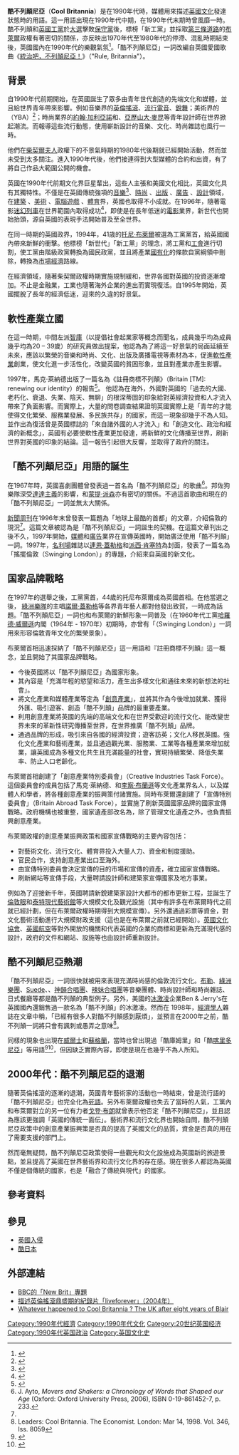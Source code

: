 {{noteTA
|G1=PoliticiansUK
|1=zh-cn:托尼·布莱尔;zh-hk:貝理雅;zh-tw:東尼·布萊爾;
|2=zh-cn:布莱尔;zh-hk:貝理雅;zh-tw:布萊爾;
|3=zh-cn:戈登·布朗; zh-tw:戈登·布朗; zh-hk:白高敦; zh-sg:戈登·布朗;
|4=zh-cn:布朗; zh-tw:布朗; zh-hk:白高敦; zh-sg:布朗;
|5=zh-cn:撒切尔; zh-sg:撒切尔; zh-tw:柴契爾; zh-hk:戴卓爾;
}}
'''酷不列顛尼亞'''（'''Cool Britannia'''）是在1990年代時，媒體用來描述[[英國|英國]][[文化|文化]]發達狀態時的用語。這一用語出現在1990年代中期，在1990年代末期時曾風靡一時。酷不列顛和[[英國工黨|英國工黨]]於[[1997年英國大選|大選]]擊敗[[保守黨_(英國)|保守黨]]後，標榜「新工黨」並採取[[第三條道路|第三條道路]]的[[托尼·布萊爾|布萊爾]]政權有著密切的關係，亦反映出1970年代至1980年代的停滯、混亂時期結束後，英國國內在1990年代的樂觀氣氛<ref name="guardian1">{{cite news|author=Stryker McGuire |url=http://www.guardian.co.uk/politics/2009/mar/29/cool-britannia-g20-blair-brown |title=This time I've come to bury Cool Britannia |newspaper=The Observer|date=2009-03-29 |accessdate=2013-05-22}}</ref>。「酷不列顛尼亞」一詞改編自英國愛國歌曲《[[統治吧，不列顛尼亞！|統治吧，不列顛尼亞！]]》（"Rule, Britannia"）。

== 背景 ==
自1990年代前期開始，在英國誕生了眾多由青年世代創造的先端文化和媒體，並且給世界青年帶來影響。例如音樂界的[[英倫搖滾|英倫搖滾]]、[[流行電音|流行電音]]、[[銳舞|銳舞]]；美術界的{{link-en|英國青年藝術家|Young British Artists}}（YBA）<ref>{{cite web |url=http://artscape.jp/artword/index.php/YBAs%EF%BC%88%E3%83%A4%E3%83%B3%E3%82%B0%E3%83%BB%E3%83%96%E3%83%AA%E3%83%86%E3%82%A3%E3%83%83%E3%82%B7%E3%83%A5%E3%83%BB%E3%82%A2%E3%83%BC%E3%83%86%E3%82%A3%E3%82%B9%E3%83%88%EF%BC%89 |script-title=ja:YBAs（ヤング・ブリティッシュ・アーティスト） |accessdate=2014-09-05 |publisher={{lang|ja|アートスケープ/artscape}} |language=ja}}</ref>；時尚業界的[[約翰·加利亞諾|約翰·加利亞諾]]和{{link-en|奧茲瓦爾德·博阿騰|Ozwald Boateng}}、[[亞歷山大·麥昆|亞歷山大·麥昆]]等青年設計師在世界掀起潮流。而報導這些流行動態，使用嶄新設計的音樂、文化、時尚雜誌也風行一時。

他們在[[柴契爾夫人|柴契爾夫人]]政權下的不景氣時期的1980年代後期就已經開始活動，然而並未受到太多關注。進入1990年代後，他們接連得到大型媒體的合約和出資，有了將自己作品大範圍公開的機會。

英國在1990年代前期文化界巨星輩出，這些人主張和美國文化相比，英國文化具有其獨特性。不僅是在英國傳統強項的[[音樂|音樂]]<ref>{{cite web |url=http://www.ministryofrock.co.uk/britpop.html |title=The History of Britpop |accessdate=2014-09-05 |publisher=Ministry of Rock |language=en}}</ref>、[[時尚|時尚]] 、[[出版|出版]] 、[[廣告|廣告]] 、[[設計|設計]]領域，在[[建築|建築]] 、[[美術|美術]] 、[[電腦遊戲|電腦遊戲]] 、[[體育|體育]]界，英國也取得不小成就。在1996年，隨著電影[[迷幻列車|迷幻列車]]在世界範圍內取得成功<ref>{{cite news|url=http://news.bbc.co.uk/2/hi/uk_news/scotland/3518815.stm|accessdate=2014-09-05|publisher=BBC|title=Trainspotting wins best film poll|date=2004-02-24}}</ref>，即使是在長年低迷的[[英國電影|電影]]業界，新世代也開始抬頭，源自英國的表現手法開始普及至全世界。

在同一時期的英國政界，1994年，41歳的[[托尼·布萊爾|托尼·布萊爾]]被選為工黨黨首，給英國國內帶來新鮮的衝擊。他標榜「新世代」「新工黨」的理念，將工黨和[[工會|工會]]進行切割，使工黨由階級政黨轉換為國民政黨，並且將產業[[國有化|國有化]]的條款自黨綱領中刪除，轉換為[[市場經濟|市場經濟]]路線。

在經濟領域，隨著柴契爾政權時期實施規制緩和，世界各國對英國的投資逐漸增加。不止是金融業，工業也隨著海外企業的進出而實現復活。自1995年開始，英國擺脫了長年的經濟低迷，迎來的久違的好景氣。

== 軟性產業立國 ==
在這一時期，中間左派[[智庫|智庫]]{{link-en|DEMOS|Demos (UK think tank)}}（以提倡社會起業家等概念而聞名，成員幾乎均為成員幾乎均為20 – 39歲）的研究員{{link-en|馬克·萊納德|Mark Leonard}}做出提案，他認為為了將這一好景氣的局面延續至未來，應該以繁榮的音樂和時尚、文化、出版及廣播電視等素材為本，促進[[文化產業|軟性產業]]創業，使文化進一步活性化，改變英國的貧困形象，並且對產業亦產生影響。

1997年，馬克·萊納德出版了一篇名為《註冊商標不列顛》（Britain [TM]: renewing our identity）的報告<ref>{{cite web |url=http://www.demos.co.uk/files/britaintm.pdf |title=BritainTM Renewing our identity |accessdate=2014-09-05 |publisher=DEMOS |language=en}}</ref>。
他認為在海外，外國對英國的「過去的大國、老朽化、衰退、失業、陰天、無聊」的根深蒂固的印象給對英經濟投資和人才流入帶來了負面影響。而實際上，大量的問卷調查結果證明英國實際上是「青年的才能使得文化繁榮、服務業發展、多民族共存」的國家，而這一現象卻幾乎不為人知。並作出為復活曾是英國標誌的「來自諸外國的人才流入」和「創造文化、政治和經濟的新概念」，英國有必要使軟性產業更加發達，將新鮮的文化傳播至世界，刷新世界對英國的印象的結論。這一報告引起很大反響，並取得了政府的關注。

== 「酷不列顛尼亞」用語的誕生 ==
在1967年時，英國喜劇團體{{link-en|邦佐狗樂隊|Bonzo Dog Doo-Dah Band}}曾發表過一首名為「酷不列顛尼亞」的歌曲<ref>J. Ayto, ''Movers and Shakers: a Chronology of Words that Shaped our Age'' (Oxford: Oxford University Press, 2006), ISBN 0-19-861452-7, p. 233.</ref>。邦佐狗樂隊深受[[達達主義|達達主義]]的影響，和[[蒙提·派森|蒙提·派森]]亦有密切的關係。不過這首歌曲和現在的「酷不列顛尼亞」一詞並無太大關係。

[[新聞周刊|新聞周刊]]在1996年末曾發表一篇題為「地球上最酷的首都」的文章，介紹倫敦的現況<ref name="guardian1"></ref>。這篇文章被認為是「酷不列顛尼亞」一詞誕生的契機。在這篇文章刊出之後不久，1997年開始，[[媒體|媒體]]和[[廣告|廣告]]業界在宣傳英國時，開始廣泛使用「酷不列顛」一詞。1997年，[[名利場_(雜誌)|名利場]]雜誌以[[連恩·蓋勒格|連恩·蓋勒格]]和[[派西·肯塞特|派西·肯塞特]]為封面，發表了一篇名為「搖擺倫敦（Swinging London）」的專題，介紹來自英國的新文化。

== 国家品牌戰略 ==
在1997年的選舉之後，工黨黨首，44歲的托尼布萊爾成為英國首相。在他當選之後， [[綠洲樂隊|綠洲樂隊]]的主唱[[諾爾·蓋勒格|諾爾·蓋勒格]]等各界青年藝人都對他發出致賀，一時成為話題。「酷不列顛尼亞」一詞也和布萊爾的新鮮形象一同普及（在1960年代工黨[[哈羅德·威爾遜|哈羅德·威爾遜]]内閣（1964年 - 1970年）初期時，亦曾有「{{link-en|搖擺倫敦|Swinging London}}（Swinging London）」一詞用來形容倫敦青年文化的繁榮景象）。

布萊爾首相迅速採納了「酷不列顛尼亞」這一用語和『註冊商標不列顛』這一概念，並且開始了其國家品牌戰略。
*今後英國將以「酷不列顛尼亞」為國家形象。
*其內容是「充滿年輕的慾望和活力，產生出多樣文化和通往未來的新想法的社會」。
*將文化產業和媒體產業等定為「[[創意產業|創意產業]]」，並將其作為今後增加就業、獲得外匯、吸引遊客、創造「酷不列顛」品牌的最重要產業。
*利用創意產業將英國的先端的高端文化和在世界受歡迎的流行文化、能改變世界未來的革新性研究傳播至世界，在世界推廣「酷不列顛」品牌。
*通過品牌的形成，吸引來自各國的經濟投資；遊客訪英；文化人移民英國。強化文化產業和藝術產業，並且通過觀光業、服務業、工業等各種產業來增加就業，讓英國成為多種文化共生且充滿能量的社會，實現持續繁榮、降低失業率、防止人口老齡化。

布萊爾首相創建了「創意產業特別委員會」（Creative Industries Task Force）。這個委員會的成員包括了馬克·萊納德、{{link-en|保羅·史密斯|Paul Smith (fashion designer)}}和[[李察·布蘭遜|李察·布蘭遜]]等文化產業界名人，以及媒體人和學者，將各種創意產業的振興策付諸實施。同時布萊爾還創建了「宣傳特別委員會」（Britain Abroad Task Force），並實施了刷新英國國家品牌的國家宣傳戰略。政府機構也被重整，國家遺產部改名為{{link-en|文化、媒體和體育部|Department for Culture, Media and Sport}}，除了管理文化遺產之外，也負責振興創意產業。

布萊爾政權的創意產業振興政策和國家宣傳戰略的主要內容包括：
*對藝術文化、流行文化、體育界投入大量人力、資金和制度援助。
*官民合作，支持創意產業出口至海外。
*由宣傳特別委員會決定宣傳的目的市場和宣傳的資產，確立國家宣傳戰略。
*刷新網站等宣傳手段，大量聘請設計師和建築家宣傳國家及地方事業。

例如為了迎接新千年，英國聘請新銳建築家設計大都市的都市更新工程，並誕生了[[倫敦眼|倫敦眼]]和[[泰特現代藝術館|泰特現代藝術館]]等大規模文化及觀光設施（其中有許多在布萊爾時代之前就已經計劃，但在布萊爾政權時期得到大規模宣傳）。另外還通過彩票等資金，對文化藝術活動進行大規模財政支援（這也是在布萊爾之前就已經開始）。[[英國文化協會|英國文化協會]]、[[英國航空|英國航空]]等對外開放的機關和代表英國的企業的商標和更新為充滿現代感的設計，政府的文件和網站、設施等也由設計師重新設計。

== 酷不列顛尼亞熱潮 ==
「酷不列顛尼亞」一詞很快就被用來表現充滿時尚感的倫敦流行文化。[[布勒|布勒]]、[[綠洲樂團|綠洲樂團]]、[[Suede|Suede]]、{{link-en|Supergrass|Supergrass}}、[[神韻合唱團|神韻合唱團]]、[[辣妹合唱團|辣妹合唱團]]等音樂團體、時尚設計師和時尚雜誌、日式餐廳{{link-en|YO! Sushi|YO! Sushi}}等都是酷不列顛的典型例子。另外，美國的[[冰激凌|冰激凌]]企業Ben & Jerry's在英國國內還銷售過一款名為「酷不列顛」的冰激凌。然而在 1998年，[[經濟學人|經濟學人]]雜誌在文章中稱，「已經有很多人對酷不列顛感到厭煩」，並預言在2000年之前，酷不列顛一詞將只會有諷刺或愚弄之意味<ref>Leaders: Cool Britannia. The Economist. London: Mar 14, 1998. Vol. 346, Iss. 8059</ref>。

同樣的現象也出現在[[威爾士|威爾士]]和[[蘇格蘭|蘇格蘭]]，當時也曾出現過「酷庫姆里」和「酷[[喀里多尼亞|喀里多尼亞]]」等用語<ref>{{cite web |url=http://www.walesonline.co.uk/news/wales-news/cool-cymru---again-2340559 |title=Is it Cool Cymru - again? |accessdate=2014-09-05 |publisher=walesonline |language=en}}</ref><ref>{{cite web |url=http://www.telegraph.co.uk/travel/destinations/northamerica/canada/quebecandeast/721017/Nova-Scotia-In-the-heart-of-Cool-Caledonia.html |title=Nova Scotia: In the heart of Cool Caledonia |accessdate=2014-09-05 |publisher=Telegraph |language=en}}</ref>，但因缺乏實際內容，即使是現在也幾乎不為人所知。

== 2000年代：酷不列顛尼亞的退潮 ==
隨著英倫搖滾的逐漸的退潮，英國青年藝術家的活動也一時結束，曾是流行語的「酷不列顛尼亞」也完全化為[[死語|死語]]。另外布萊爾政權也失去了當時的人氣，工黨內和布萊爾對立的另一位有力者[[戈登·布朗|戈登·布朗]]就曾表示他否定「酷不列顛尼亞」，並且認為應該更強調「英國的傳統一面伝」。藝術界和流行文化界也開始自問，酷不列顛尼亞政策中的創意產業振興策是否真的提高了英國文化的品質，資金是否真的用在了需要支援的部門上。

然而毫無疑問，酷不列顛尼亞政策使得一些觀光和文化設施成為英國新的旅遊景點，並且提高了英國在世界藝術界和流行文化界的存在感。現在很多人都認為英國不僅是個傳統的國家，也是「融合了傳統與現代」的國家。

== 參考資料 ==
{{Reflist}}

==參見==
* [[英國入侵|英國入侵]]
* [[酷日本|酷日本]]

== 外部連結 ==
* [http://www.open2.net/newbrit/pages/index.htm BBC的「New Brit」專題]
* [https://web.archive.org/web/20171113203715/http://www.wisepolicy.com/liveforever/ 描述英倫搖滾鼎盛期的紀錄片「liveforever」（2004年）]
* [https://web.archive.org/web/20060905135339/http://www.cerium.ca/article944.html Whatever happened to Cool Britannia ? The UK after eight years of Blair] 

[[Category:1990年代經濟|Category:1990年代經濟]]
[[Category:1990年代文化|Category:1990年代文化]]
[[Category:20世纪英国经济|Category:20世纪英国经济]]
[[Category:1990年代英国政治|Category:1990年代英国政治]]
[[Category:英国文化史|Category:英国文化史]]